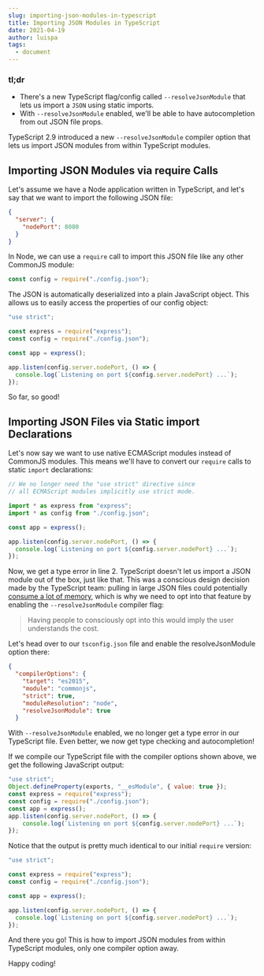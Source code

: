 ```yaml
---
slug: importing-json-modules-in-typescript
title: Importing JSON Modules in TypeScript
date: 2021-04-19
author: luispa
tags:
  - document
---
```

### tl;dr

- There's a new TypeScript flag/config called `--resolveJsonModule` that lets us import a `JSON` using static imports.
- With `--resolveJsonModule` enabled, we'll be able to have autocompletion from out JSON file props.

 
TypeScript 2.9 introduced a new `--resolveJsonModule` compiler option that lets us import JSON modules from within TypeScript modules.

## Importing JSON Modules via require Calls

Let's assume we have a Node application written in TypeScript, and let's say that we want to import the following JSON file:

```json
{
  "server": {
    "nodePort": 8080
  }
}
```

In Node, we can use a `require` call to import this JSON file like any other CommonJS module:

```javascript
const config = require("./config.json");
```

The JSON is automatically deserialized into a plain JavaScript object. This allows us to easily access the properties of our config object:

```javascript
"use strict";

const express = require("express");
const config = require("./config.json");

const app = express();

app.listen(config.server.nodePort, () => {
  console.log(`Listening on port ${config.server.nodePort} ...`);
});
```

So far, so good!

## Importing JSON Files via Static import Declarations

Let's now say we want to use native ECMAScript modules instead of CommonJS modules. This means we'll have to convert our `require` calls to static `import` declarations:


```javascript
// We no longer need the "use strict" directive since
// all ECMAScript modules implicitly use strict mode.

import * as express from "express";
import * as config from "./config.json";

const app = express();

app.listen(config.server.nodePort, () => {
  console.log(`Listening on port ${config.server.nodePort} ...`);
});

```

Now, we get a type error in line 2. TypeScript doesn't let us import a JSON module out of the box, just like that. This was a conscious design decision made by the TypeScript team: pulling in large JSON files could potentially [consume a lot of memory](https://github.com/Microsoft/TypeScript/pull/22167#issuecomment-385479553), which is why we need to opt into that feature by enabling the `--resolveJsonModule` compiler flag:

> Having people to consciously opt into this would imply the user understands the cost.

Let's head over to our `tsconfig.json` file and enable the resolveJsonModule option there:

```json
{
  "compilerOptions": {
    "target": "es2015",
    "module": "commonjs",
    "strict": true,
    "moduleResolution": "node",
    "resolveJsonModule": true
  }
```

With `--resolveJsonModule` enabled, we no longer get a type error in our TypeScript file. Even better, we now get type checking and autocompletion!

If we compile our TypeScript file with the compiler options shown above, we get the following JavaScript output:

```javascript
"use strict";
Object.defineProperty(exports, "__esModule", { value: true });
const express = require("express");
const config = require("./config.json");
const app = express();
app.listen(config.server.nodePort, () => {
    console.log(`Listening on port ${config.server.nodePort} ...`);
});
```

Notice that the output is pretty much identical to our initial `require` version:

```javascript
"use strict";

const express = require("express");
const config = require("./config.json");

const app = express();

app.listen(config.server.nodePort, () => {
  console.log(`Listening on port ${config.server.nodePort} ...`);
});
```

And there you go! This is how to import JSON modules from within TypeScript modules, only one compiler option away.

Happy coding!
